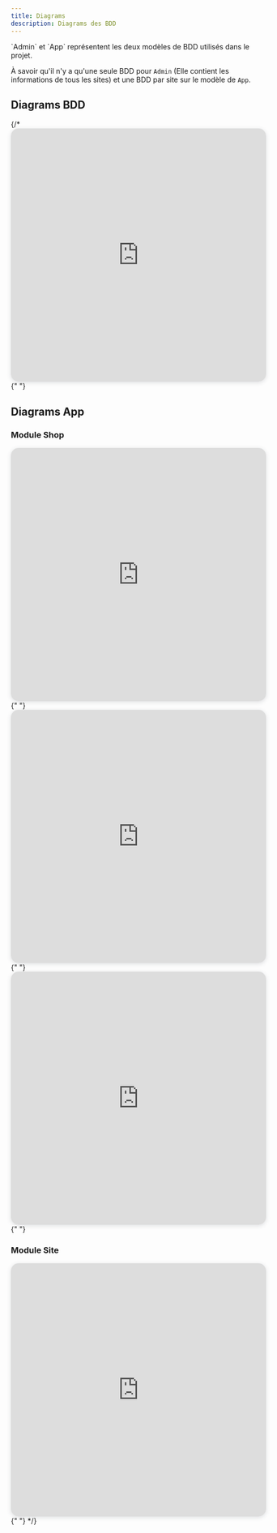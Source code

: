 ```yaml
---
title: Diagrams
description: Diagrams des BDD
---
```



<Aside>
`Admin` et `App` représentent les deux modèles de BDD utilisés dans le projet.

À savoir qu'il n'y a qu'une seule BDD pour `Admin` (Elle contient les informations de tous les sites) et une BDD par site sur le modèle de `App`.

</Aside>

## Diagrams BDD

{/* 
<Tabs>
	<TabItem label="Admin">
        <iframe width="100%" style="box-shadow: 0 2px 8px 0 rgba(63,69,81,0.16); border-radius:15px; height: 500px !important;" allowtransparency="true" allowfullscreen="true" scrolling="no" title="Embedded DrawSQL IFrame" frameborder="0" src="https://drawsql.app/teams/innovdata/diagrams/Plac-admin/embed"></iframe>{" "}
	</TabItem>
</Tabs>
## Diagrams App

### Module Shop

<Tabs>
	<TabItem label="Product - Categories">
		<iframe width="100%" style="box-shadow: 0 2px 8px 0 rgba(63,69,81,0.16); border-radius:15px; height: 500px !important;" allowtransparency="true" allowfullscreen="true" scrolling="no" title="Embedded DrawSQL IFrame" frameborder="0" src="https://drawsql.app/teams/innovdata/diagrams/Plac-product/embed"></iframe>{" "}
	</TabItem>
	<TabItem label="Order - Cart">
		<iframe width="100%" style="box-shadow: 0 2px 8px 0 rgba(63,69,81,0.16); border-radius:15px; height: 500px !important;" allowtransparency="true" allowfullscreen="true" scrolling="no" title="Embedded DrawSQL IFrame" frameborder="0" src="https://drawsql.app/teams/innovdata/diagrams/Plac-order-cart/embed"></iframe>{" "}
	</TabItem>
    <TabItem label="Order - Cart 2">
        <iframe width="100%" style="box-shadow: 0 2px 8px 0 rgba(63,69,81,0.16); border-radius:15px; height: 500px !important;" allowtransparency="true" allowfullscreen="true" scrolling="no" title="Embedded DrawSQL IFrame" frameborder="0" src="https://drawsql.app/teams/innovdata/diagrams/Plac-order-cart-2/embed"></iframe>{" "}
	</TabItem>
</Tabs>

### Module Site

<Tabs>
	<TabItem label="Editeur">
        <iframe width="100%" style="box-shadow: 0 2px 8px 0 rgba(63,69,81,0.16); border-radius:15px; height: 500px !important;" allowtransparency="true" allowfullscreen="true" scrolling="no" title="Embedded DrawSQL IFrame" frameborder="0" src="https://drawsql.app/teams/innovdata/diagrams/Plac-editeur/embed"></iframe>{" "}
	</TabItem>
</Tabs> */}

